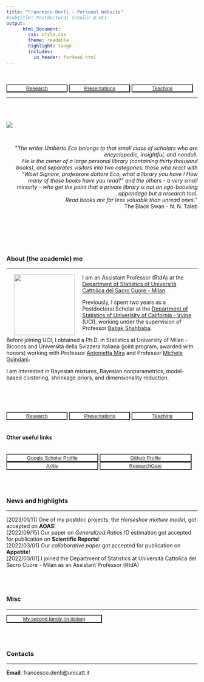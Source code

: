 ```yaml
---
title: "Francesco Denti - Personal Website"
#subtitle: Postdoctoral scholar @ UCI
output: 
      html_document:
        css: style.css
        theme: readable
        highlight: tango
        includes:
          in_header: forHead.html
---
```

<br>
<br>
<button type="button" name="button" class="btn" style="background-color:white;color:blue;width: 32%;">[Research](/Rmarkdowns/Research)</button>
<button type="button" name="button" class="btn" style="background-color:white;color:blue;width: 32%;">[Presentations](/Rmarkdowns/ConferencesAndTalks)</button>
<button type="button" name="button" class="btn" style="background-color:white;color:blue;width: 32%;">[Teaching](/Rmarkdowns/Teaching)
</button>

---

<br>
<br>

<article class="article" itemscope="" itemtype="http://schema.org/Article"> 
<div class="article-header">
  <img src="images/f2.jpeg" class="article-banner" itemprop="image">
</div>
</article>

<br>

<div style="text-align: right"> 
<p>&quot;<em>The writer Umberto Eco belongs to that small class of scholars who are encyclopedic, insightful, and nondull.<br>He is the owner of a large personal library (containing thirty thousand books), and separates visitors into two categories: those who react with “Wow! Signore, professore dottore Eco, what a library you have ! How many of these books have you read?” and the others - a very small minority - who get the point that a private library is not an ego-boosting appendage but a research tool.<br> Read books are far less valuable than unread ones.</em>&quot; <br> The Black Swan - N. N. Taleb</p>
</div>

<br><br>
  
  

<br><br>

### About (the academic) me
  
---

<img style="float: left;vertical-align:middle;margin:0px 20px" src="images/fd.jpg" width="160"> 

I am an Assistant Professor (RtdA) at the [Department of Statistics of Università Cattolica del Sacro Cuore - Milan](https://dipartimenti.unicatt.it/scienze_statistiche).  

Previously, I spent two years as a Postdoctoral Scholar at the [Department of Statistics of Univerisity of California - Irvine](https://www.stat.uci.edu/) (UCI), working under the supervision of Professor [Babak Shahbaba](https://www.ics.uci.edu/~babaks/).  

Before joining UCI, I obtained a Ph.D. in Statistics at University of Milan - Bicocca and Università della Svizzera italiana (joint program, awarded with honors) working with Professor [Antonietta Mira](https://search.usi.ch/en/people/f8960de6d60dd08a79b6c1eb20b7442b/mira-antonietta) and Professor [Michele Guindani](https://www.micheleguindani.info).  

I am interested in Bayesian mixtures, Bayesian nonparametrics, model-based clustering, shrinkage priors, and dimensionality reduction.  


<br>
<br>
<br>
<br>
<button type="button" name="button" class="btn" style="background-color:white;color:blue;width: 32%;">[Research](/Rmarkdowns/Research)</button>
<button type="button" name="button" class="btn" style="background-color:white;color:blue;width: 32%;">[Presentations](/Rmarkdowns/ConferencesAndTalks)</button>
<button type="button" name="button" class="btn" style="background-color:white;color:blue;width: 32%;">[Teaching](/Rmarkdowns/Teaching)
</button>
<br>
<br>

#### Other useful links


<br>
<button type="button" name="button" class="btn" style="background-color:white;color:blue;width: 48%;">[Google Scholar Profile](https://scholar.google.it/citations?hl=it&user=8WqmGiEAAAAJ)</button>
<button type="button" name="button" class="btn" style="background-color:white;color:blue;width: 48%;">[Github Profile](https://github.com/Fradenti)</button>  
<button type="button" name="button" class="btn btn" style="background-color:white;color:blue;width: 48%;">[ArXiv](https://arxiv.org/search/?searchtype=author&query=Denti%2C+F)</button>
<button type="button" name="button" class="btn" style="background-color:white;color:blue;width: 48%;">[ResearchGate](https://www.researchgate.net/profile/Francesco-Denti-2)</button>

<br><br>

### News and highlights

---  

[2023/01/11] One of my postdoc projects, the *Horseshoe mixture model*, got accepted on **AOAS**!  
[2022/09/15] Our paper on *Generalized Ratios ID* estimation got accepted for publication on **Scientific Reports**!    
[2022/03/01] Our *collaborative paper* got accepted for publication on **Appetite**!  
[2022/03/01] I joined the Department of Statistics at Università Cattolica del Sacro Cuore - Milan as an Assistant Professor (RtdA)


<br><br>

### Misc

---

<button type="button" name="button" class="btn" style="background-color:white;color:blue;width: 50%;">[My second family (in italian)](http://www.compagniameteor.it/)</button>

<br><br>

### Contacts

---

**Email**: francesco.denti@unicatt.it


